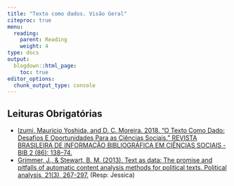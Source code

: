 ```yaml
---
title: "Texto como dados. Visão Geral"
citeproc: true
menu: 
  reading:
    parent: Reading
    weight: 4
type: docs
output:
  blogdown::html_page:
    toc: true
editor_options: 
  chunk_output_type: console
---
```


## Leituras Obrigatórias

- [Izumi, Mauricio Yoshida, and D. C. Moreira. 2018. “O Texto Como Dado: Desafios E Oportunidades Para as Ciências Sociais.” REVISTA BRASILEIRA DE INFORMAÇÃO BIBLIOGRÁFICA EM CIÊNCIAS SOCIAIS - BIB 2 (86): 138–74.](../textos/izumi.pdf) 
- [Grimmer, J., & Stewart, B. M. (2013). Text as data: The promise and pitfalls of automatic content analysis methods for political texts. Political analysis, 21(3), 267-297.](https://web.stanford.edu/~jgrimmer/tad2.pdf) (Resp: Jessica)

